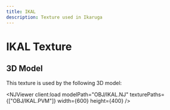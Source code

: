 ```yaml
---
title: IKAL
description: Texture used in Ikaruga
---
```



# IKAL Texture

<PVMViewer
  client:load
  filePath="OBJ/IKAL.PVM"
/>


## 3D Model

This texture is used by the following 3D model:

<NJViewer
  client:load
  modelPath="OBJ/IKAL.NJ"
  texturePaths={["OBJ/IKAL.PVM"]}
  width={600}
  height={400}
/>
